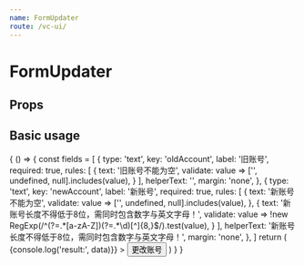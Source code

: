 ```yaml
--- 
name: FormUpdater
route: /vc-ui/
--- 
```



# FormUpdater 

## Props

<Props of={FormUpdater} />

## Basic usage 

<Playground>
  {
    () => {
      const fields = [
        {
          type: 'text',
          key: 'oldAccount',
          label: '旧账号',
          required: true,
          rules: [
            {
              text: '旧账号不能为空',
              validate: value => ['', undefined, null].includes(value),
            }
          ],
          helperText: '',
          margin: 'none',
        }, {
          type: 'text',
          key: 'newAccount',
          label: '新账号',
          required: true,
          rules: [
            {
              text: '新账号不能为空',
              validate: value => ['', undefined, null].includes(value),
            },  {
              text: '新账号长度不得低于8位，需同时包含数字与英文字母！',
              validate: value => !new RegExp(/^(?=.*[a-zA-Z])(?=.*\d)[^]{8,}$/).test(value),
            }
          ],
          helperText: '新账号长度不得低于8位，需同时包含数字与英文字母！',
          margin: 'none',
        },
      ]
      return (
        <FormUpdater
          title='更改账号'
          confirmText='确定'
          initialValue={[{key: 'oldAccount', value: 'voxel-cloud'}]}
          fields={fields}
          onConfirm={(data) => {console.log('result:', data)}}
        >
          <Button variant="contained">更改账号</Button>
        </FormUpdater>
      )
    }
  }
</Playground>


